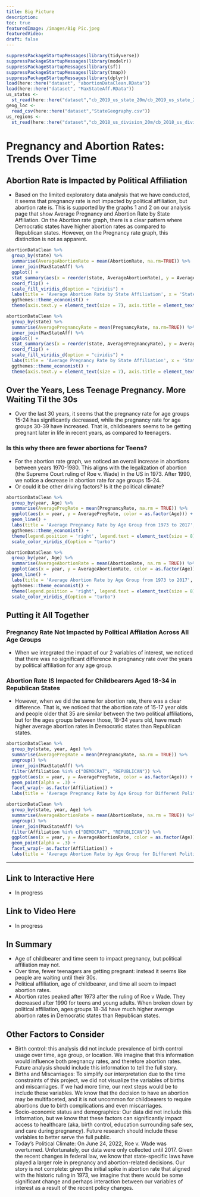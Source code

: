 ```yaml
---
title: Big Picture
description:
toc: true
featuredImage: /images/Big Pic.jpeg
featuredVideo:
draft: false
---
```


```r
suppressPackageStartupMessages(library(tidyverse))
suppressPackageStartupMessages(library(modelr))
suppressPackageStartupMessages(library(sf))
suppressPackageStartupMessages(library(tmap))
suppressPackageStartupMessages(library(dplyr))
load(here::here("dataset", "abortionDataClean.RData"))
load(here::here("dataset", "MaxStateAff.RData"))
us_states <- 
  st_read(here::here("dataset","cb_2019_us_state_20m/cb_2019_us_state_20m.shp"), quiet = TRUE)
geog_loc <- 
  read_csv(here::here("dataset","StateGeography.csv"))
us_regions <- 
  st_read(here::here("dataset","cb_2018_us_division_20m/cb_2018_us_division_20m.shp"), quiet = TRUE)
```

# Pregnancy and Abortion Rates: Trends Over Time

## Abortion Rate is Impacted by Political Affiliation
* Based on the limited exploratory data analysis that we have conducted, it seems that pregnancy rate is not impacted by political affiliation, but abortion rate is. This is supported by the graphs 1 and 2 on our analysis page that show Average Pregnancy and Abortion Rate by State Affiliation. On the Abortion rate graph, there is a clear pattern where Democratic states have higher abortion rates as compared to Republican states. However, on the Pregnancy rate graph, this distinction is not as apparent.

```r
abortionDataClean %>% 
  group_by(state) %>% 
  summarise(AverageAbortionRate = mean(AbortionRate, na.rm=TRUE)) %>% 
  inner_join(MaxStateAff) %>% 
  ggplot() + 
  stat_summary(aes(x = reorder(state, AverageAbortionRate), y = AverageAbortionRate, fill = as.factor(Affiliation)), geom = "bar") + 
  coord_flip() + 
  scale_fill_viridis_d(option = "cividis") + 
  labs(title = 'Average Abortion Rate by State Affiliation', x = 'State\n', y = '\nAverage Abortion Rate', fill = "Affliation") + 
  ggthemes::theme_economist() +
  theme(axis.text.y = element_text(size = 7), axis.title = element_text(size = 10), legend.position = 'right', legend.text = element_text(size = 8))
```

```r
abortionDataClean %>% 
  group_by(state) %>% 
  summarise(AveragePregnancyRate = mean(PregnancyRate, na.rm=TRUE)) %>% 
  inner_join(MaxStateAff) %>% 
  ggplot() + 
  stat_summary(aes(x = reorder(state, AveragePregnancyRate), y = AveragePregnancyRate, fill = as.factor(Affiliation)), geom = "bar") + 
  coord_flip() + 
  scale_fill_viridis_d(option = "cividis") + 
  labs(title = 'Average Pregnancy Rate by State Affiliation', x = 'State\n', y = '\nAverage Pregnancy Rate', fill = "Affliation") + 
  ggthemes::theme_economist() +
  theme(axis.text.y = element_text(size = 7), axis.title = element_text(size = 10), legend.position = 'right', legend.text = element_text(size = 8))
```

## Over the Years, Less Teenage Pregnancy. More Waiting Til the 30s 
* Over the last 30 years, it seems that the pregnancy rate for age groups 15-24 has significantly decreased, while the pregnancy rate for age groups 30-39 have increased. That is, childbearers seems to be getting pregnant later in life in recent years, as compared to teenagers.

### Is this why there are fewer abortions for Teens?
* For the abortion rate graph, we noticed an overall increase in abortions between years 1970-1980. This aligns with the legalization of abortion (the Supreme Court ruling of Roe v. Wade) in the US in 1973. After 1990, we notice a decrease in abortion rate for age groups 15-24. 
* Or could it be other driving factors? Is it the political climate?

```r
abortionDataClean %>% 
  group_by(year, Age) %>% 
  summarise(AveragePregRate = mean(PregnancyRate, na.rm = TRUE)) %>% 
  ggplot(aes(x = year, y = AveragePregRate, color = as.factor(Age))) + 
  geom_line() + 
  labs(title = 'Average Pregnancy Rate by Age Group from 1973 to 2017', x = 'Year', y = 'Average Pregnancy Rate', color = "Age Group") + 
  ggthemes::theme_economist() +
  theme(legend.position = 'right', legend.text = element_text(size = 8)) +
  scale_color_viridis_d(option = "turbo")
```
```r
abortionDataClean %>% 
  group_by(year, Age) %>% 
  summarise(AverageAbortionRate = mean(AbortionRate, na.rm = TRUE)) %>% 
  ggplot(aes(x = year, y = AverageAbortionRate, color = as.factor(Age))) + 
  geom_line() + 
  labs(title = 'Average Abortion Rate by Age Group from 1973 to 2017', x = 'Year', y = 'Average Abortion Rate', color = "Age Group") + 
  ggthemes::theme_economist() +
  theme(legend.position = 'right', legend.text = element_text(size = 8)) +
  scale_color_viridis_d(option = "turbo")
```

## Putting it All Together
### Pregnancy Rate Not Impacted by Political Affilation Across All Age Groups
* When we integrated the impact of our 2 variables of interest, we noticed that there was no significant difference in pregnancy rate over the years by political affiliation for any age group.

### Abortion Rate IS Impacted for Childbearers Aged 18-34 in Republican States
* However, when we did the same for abortion rate, there was a clear difference. That is, we noticed that the abortion rate of 15-17 year olds and people older that 35 are similar between the two political affiliations, but for the ages groups between those, 18-34 years old, have much higher average abortion rates in Democratic states than Republican states.

```r
abortionDataClean %>% 
  group_by(state, year, Age) %>% 
  summarise(AveragePregRate = mean(PregnancyRate, na.rm = TRUE)) %>% 
  ungroup() %>% 
  inner_join(MaxStateAff) %>% 
  filter(Affiliation %in% c("DEMOCRAT", "REPUBLICAN")) %>% 
  ggplot(aes(x = year, y = AveragePregRate, color = as.factor(Age))) + 
  geom_point(alpha = .3) + 
  facet_wrap(~ as.factor(Affiliation)) +
  labs(title = 'Average Pregnancy Rate by Age Group for Different Political Affiliations', x = 'Year', y = 'Average Pregnancy Rate', color = "Age Group")
```
```r
abortionDataClean %>% 
  group_by(state, year, Age) %>% 
  summarise(AverageAbortionRate = mean(AbortionRate, na.rm = TRUE)) %>% 
  ungroup() %>% 
  inner_join(MaxStateAff) %>% 
  filter(Affiliation %in% c("DEMOCRAT", "REPUBLICAN")) %>% 
  ggplot(aes(x = year, y = AverageAbortionRate, color = as.factor(Age))) + 
  geom_point(alpha = .3) + 
  facet_wrap(~ as.factor(Affiliation)) +
  labs(title = 'Average Abortion Rate by Age Group for Different Political Affiliations', x = 'Year', y = 'Average Abortion Rate', color = "Age Group")
```
---

## Link to Interactive Here
* In progress

## Link to Video Here
* In progress

## In Summary 
* Age of childbearer and time seem to impact pregnancy, but political affiliation may not.
* Over time, fewer teenagers are getting pregnant: instead it seems like people are waiting until their 30s.  
* Political affiliation, age of childbearer, and time all seem to impact abortion rates. 
* Abortion rates peaked after 1973 after the ruling of Roe v Wade. They decreased after 1990 for teens and young adults. When broken down by political affiliation, ages groups 18-34 have much higher average abortion rates in Democratic states than Republican states.

## Other Factors to Consider
* Birth control: this analysis did not include prevalence of birth control usage over time, age group, or location. We imagine that this information would influence both pregnancy rates, and therefore abortion rates. Future analysis should include this information to tell the full story. 
* Births and Miscarriages: To simplify our interpretation due to the time constraints of this project, we did not visualize the variables of births and miscarriages. If we had more time, our next steps would be to include these variables. We know that the decision to have an abortion may be multifaceted, and it is not uncommon for childbearers to require abortions due to birth complications and even miscarriages.
* Socio-economic status and demographics: Our data did not include this information, but we know that these factors can significantly impact access to healthcare (aka, birth control, education surrounding safe sex, and care during pregnancy). Future research should include these variables to better serve the full public.
* Today's Political Climate: On June 24, 2022, Roe v. Wade was overturned. Unfortunately, our data were only collected until 2017. Given the recent changes in federal law, we know that state-specific laws have played a larger role in pregnancy and abortion-related decisions. Our story is not complete: given the initial spike in abortion rate that aligned with the historic ruling in 1973, we imagine that there would be some significant change and perhaps interaction between our variables of interest as a result of the recent policy changes.  


